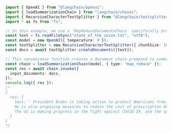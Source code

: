 ```typescript
import { OpenAI } from "@langchain/openai";
import { loadSummarizationChain } from "langchain/chains";
import { RecursiveCharacterTextSplitter } from "@langchain/textsplitters";
import * as fs from "fs";

// In this example, we use a `MapReduceDocumentsChain` specifically prompted to summarize a set of documents.
const text = fs.readFileSync("state_of_the_union.txt", "utf8");
const model = new OpenAI({ temperature: 0 });
const textSplitter = new RecursiveCharacterTextSplitter({ chunkSize: 1000 });
const docs = await textSplitter.createDocuments([text]);

// This convenience function creates a document chain prompted to summarize a set of documents.
const chain = loadSummarizationChain(model, { type: "map_reduce" });
const res = await chain.invoke({
  input_documents: docs,
});
console.log({ res });
/*
{
  res: {
    text: ' President Biden is taking action to protect Americans from the COVID-19 pandemic and Russian aggression, providing economic relief, investing in infrastructure, creating jobs, and fighting inflation.
    He is also proposing measures to reduce the cost of prescription drugs, protect voting rights, and reform the immigration system. The speaker is advocating for increased economic security, police reform, and the Equality Act, as well as providing support for veterans and military families.
    The US is making progress in the fight against COVID-19, and the speaker is encouraging Americans to come together and work towards a brighter future.'
  }
}
*/
```